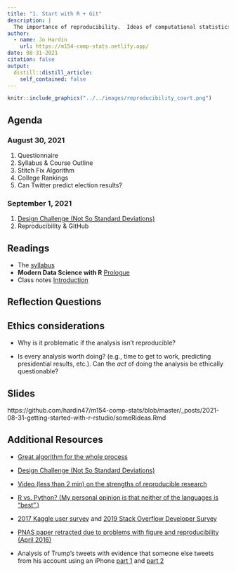```yaml
---
title: "1. Start with R + Git"
description: |
  The importance of reproducibility.  Ideas of computational statistics, data science, and machine learning.  Some resources for starting with R + RStudio + Git + GitHub.
author:
  - name: Jo Hardin
    url: https://m154-comp-stats.netlify.app/
date: 08-31-2021
citation: false
output:
  distill::distill_article:
    self_contained: false
---
```


```r
knitr::include_graphics("../../images/reproducibility_court.png")
```



## Agenda <i class="fas fa-calendar-alt" target="_blank"></i>

### August 30, 2021

1. Questionnaire
2. Syllabus & Course Outline
3. Stitch Fix Algorithm
4. College Rankings
5. Can Twitter predict election results?

### September 1, 2021 

1. <a href = "https://simplystatistics.org/2019/01/09/how-data-scientists-think-a-mini-case-study/" target="_blank">Design Challenge (Not So Standard Deviations)</a>
2. Reproducibility & GitHub

## Readings <i class="fas fa-book-open"></i> 

* The [syllabus](https://m154-comp-stats.netlify.app/posts/2021-08-24-syllabus/)
* **Modern Data Science with R** <a href="https://mdsr-book.github.io/mdsr2e/ch-prologue.html" target="_blank">Prologue</a>
* Class notes <a href = "http://st47s.com/Math154/Notes/intro.html" target= "_blank">Introduction</a>


## Reflection Questions <i class="fas fa-lightbulb" target="_blank"></i> 


## Ethics considerations <i class="fas fa-balance-scale"></i> 

* Why is it problematic if the analysis isn't reproducible?

* Is every analysis worth doing? (e.g., time to get to work, predicting presidential results, etc.).  Can the *act* of doing the analysis be ethically questionable?

## Slides <i class="fas fa-desktop" target="_blank"></i>


https://github.com/hardin47/m154-comp-stats/blob/master/_posts/2021-08-31-getting-started-with-r-rstudio/someRideas.Rmd

## Additional Resources <i class="fas fa-laptop" target="_blank"></i> 

* <a href = "http://algorithms-tour.stitchfix.com/" target="_blank">Great algorithm for the whole process</a>

* <a href = "https://simplystatistics.org/2019/01/09/how-data-scientists-think-a-mini-case-study/" target="_blank">Design Challenge (Not So Standard Deviations)</a>

* <a href = "https://www.youtube.com/watch?v=s3JldKoA0zw&feature=youtu.be" target="_blank">Video (less than 2 min) on the strengths of reproducible research</a>

* <a href = "https://www.dataquest.io/blog/python-vs-r/" target="_blank">R vs. Python?  (My personal opinion is that neither of the languages is "best".)</a>

* <a href = "https://www.kaggle.com/surveys/2017" target="_blank">2017 Kaggle user survey</a> and <a href = "https://insights.stackoverflow.com/survey/2019" target="_blank"> 2019 Stack Overflow Developer Survey</a>

* <a href = "http://cardiobrief.org/2016/04/06/pnas-paper-by-prominent-cardiologist-and-dean-retracted/" target="_blank">PNAS paper retracted due to problems with figure and reproducibility (April 2016)</a>

* Analysis of Trump’s tweets with evidence that someone else tweets from his account using an iPhone <a href = "http://varianceexplained.org/r/trump-tweets/" target="_blank">part 1</a> and <a href = "http://varianceexplained.org/r/trump-followup/" target="_blank">part 2 </a>

